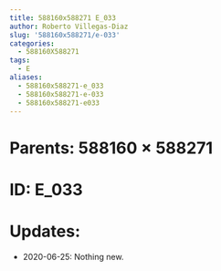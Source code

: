 ```yaml
---
title: 588160x588271 E_033
author: Roberto Villegas-Diaz
slug: '588160x588271/e-033'
categories:
  - 588160X588271
tags:
  - E
aliases:
  - 588160x588271-e_033
  - 588160x588271-e-033
  - 588160x588271-e033
---
```


# **Parents**: 588160 $\times$ 588271
# **ID**: E_033
# **Updates**: 
 - 2020-06-25: Nothing new.
